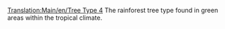 [[Translation:Main/en/Tree Type 4]]{{en/Stub}}
The rainforest tree type found in green areas within the tropical climate.
